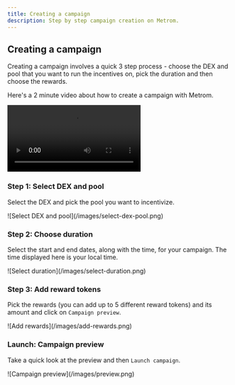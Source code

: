 ```yaml
---
title: Creating a campaign
description: Step by step campaign creation on Metrom.
---
```


## Creating a campaign

Creating a campaign involves a quick 3 step process - choose the DEX and pool
that you want to run the incentives on, pick the duration and then choose the
rewards.

Here's a 2 minute video about how to create a campaign with Metrom.

<div className="mediaWrapper">
    <video
        title="Creating a campaign on Metrom"
        controls
        frameBorder="0"
        allowFullScreen
        loading="lazy"
    >
        <source src="/videos/creating-a-campaign.mp4" type="video/mp4" />
        Your browser does not support the video tag.
    </video>
</div>

### Step 1: Select DEX and pool

Select the DEX and pick the pool you want to incentivize.

<div className="mediaWrapper">
    ![Select DEX and pool](/images/select-dex-pool.png)
</div>

### Step 2: Choose duration

Select the start and end dates, along with the time, for your campaign. The time
displayed here is your local time.

<div className="mediaWrapper">![Select duration](/images/select-duration.png)</div>

### Step 3: Add reward tokens

Pick the rewards (you can add up to 5 different reward tokens) and its amount
and click on `Campaign preview`.

<div className="mediaWrapper">![Add rewards](/images/add-rewards.png)</div>

### Launch: Campaign preview

Take a quick look at the preview and then `Launch campaign`.

<div className="mediaWrapper">![Campaign preview](/images/preview.png)</div>
